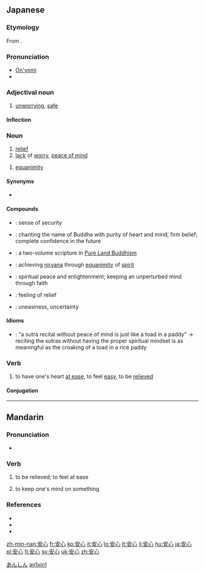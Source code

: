==Japanese==
{{ja-kanjitab|安|心}}

===Etymology===
From {{etyl|zhx|ja|sort=あんしん}} {{term|sc=Hani|安心|lang=cmn}}.

===Pronunciation===
* [[音読み|On'yomi]]
* {{IPA|lang=ja|[a̠ɴɕiɴ]}}

===Adjectival noun===
{{ja-adj|k|decl=na|hira=あんしん|rom=anshin}}

# [[unworrying]], [[safe]]

====Inflection====
{{ja-na|安心|あんしん|anshin}}

===Noun===
{{ja-noun|k|hira=あんしん|rom=anshin|rs=宀03安}}

# [[relief]]
# [[lack]] of [[worry]], [[peace of mind]]

{{ja-noun|k|hira=あんじん|rom=anjin}}

# {{context|lang=ja|sort=あんじん|Buddhism}} [[equanimity]]

====Synonyms====
* {{sense|relief}} {{l|ja|安堵|tr=[[あんど]], ''[[ando]]''}}

====Compounds====
* {{l|ja|安心感|tr=[[あんしんかん]], ''[[anshinkan]]''}}: sense of security
* {{l|ja|安心決定|tr=[[あんしんけつじょう]], ''[[anshin ketsujō]]''; [[あんじんけつじょう]], ''[[anjin ketsujō]]''}}: {{qualifier|Buddhism}} chanting the name of Buddha with purity of heart and mind; firm belief; complete confidence in the future
* {{l|ja|安心決定鈔|tr=[[あんしんけつじょうしょう]], ''[[Anshin Ketsujō Shō]]''}}: {{qualifier|Buddhism}} a two-volume scripture in [[w:Pure Land Buddhism|Pure Land Buddhism]]
* {{l|ja|安心得道|tr=[[あんしんとくどう]], ''[[anshin tokudō]]''}}: {{qualifier|Buddhism}} achieving [[nirvana]] through [[equanimity]] of [[spirit]]
* {{l|ja|安心立命|tr=[[あんしんりつめい]], ''[[anshin ritsumei]]''; [[あんじんりゅうめい]], ''[[anjin ryūmei]]''; [[あんじんりゅうみょう]], ''[[anjin ryūmyō]]''}}: spiritual peace and enlightenment; keeping an unperturbed mind through faith
* {{l|ja|一安心|tr=[[ひとあんしん]], ''[[hitoanshin]]''}}: feeling of relief
* {{l|ja|不安心|tr=[[ふあんしん]], ''[[fuanshin]]''}}: uneasiness, uncertainty

====Idioms====
* {{l|ja|安心無き読経は田中の蝦蟇の如し|tr=[[あんしんなきどきょうはたなかのがまのごとし]], ''[[anshin naki dokyō wa tanaka no gama no gotoshi]]''}}: "a sutra recital without peace of mind is just like a toad in a paddy" → reciting the sutras without having the proper spiritual mindset is as meaningful as the croaking of a toad in a rice paddy

===Verb===
{{ja-verb-suru|k|hira=あんしん|rom=anshin}}

# to have one's heart [[at ease]], to feel [[easy]], to be [[relieved]]

====Conjugation====
{{ja-suru|安心|あんしん|anshin}}

[[Category:ja:Emotions|あんしん]]

----

==Mandarin==
{{zh-hanzi|[[安]][[心]]}}

===Pronunciation===
* {{IPA|[ an˥˥ɕɪn˥˥ ]|lang=cmn}}

===Verb===
{{cmn-verb|ts|pin=ānxīn|pint=an1xin1|rs=宀03}}

# {{Elementary Mandarin|lang=cmn|sc=Hant|sort=宀03}} to be relieved; to feel at ease
# {{Elementary Mandarin|lang=cmn|sc=Hant|sort=宀03}} to keep one's mind on something

===References===
* {{reference-book | last = Wu | first = Jingrong (ed.) | authorlink =  | coauthors =  | year = 1985 | title = The Pinyin CHINESE-ENGLISH DICTIONARY | language = Mandarin/English | publisher = The Commercial Press | location = Beijing, Hong Kong | id = ISBN 0471867969}}
* {{reference-book | last = Shao | first = Jingmin (ed.) | authorlink =  | coauthors =  | year = 2000 | title = HSK Dictionary (HSK汉语水平考试词典) | language = Mandarin/English | publisher = Huadong Teachers College Publishers | location = Shanghai | id = ISBN 7561720785}}
* {{cite web|url=http://www.dreye.com/|title=安心|work=Dr. eye|language=Mandarin/English|accessdate=2009-06-04}}

[[Category:cmn:Elementary Mandarin in simplified script|an1xin1]]

[[zh-min-nan:安心]]
[[fr:安心]]
[[ko:安心]]
[[it:安心]]
[[lo:安心]]
[[lt:安心]]
[[li:安心]]
[[hu:安心]]
[[ja:安心]]
[[pl:安心]]
[[fi:安心]]
[[sv:安心]]
[[uk:安心]]
[[zh:安心]]
